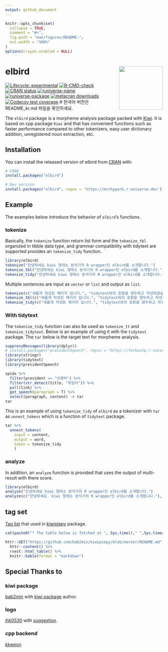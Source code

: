 ```yaml
---
output: github_document
---
```


<!-- README.md is generated from README.Rmd. Please edit that file -->

```r
knitr::opts_chunk$set(
  collapse = TRUE,
  comment = "#>",
  fig.path = "man/figures/README-",
  out.width = "100%"
)
options(crayon.enabled = NULL)
```

# elbird <img src="man/figures/logo.png" align="right" height=140/>

<!-- badges: start -->
[![Lifecycle: experimental](https://img.shields.io/badge/lifecycle-experimental-orange.svg)](https://lifecycle.r-lib.org/articles/stages.html#experimental)
[![R-CMD-check](https://github.com/mrchypark/elbird/workflows/R-CMD-check/badge.svg)](https://github.com/mrchypark/elbird/actions)
[![CRAN status](https://www.r-pkg.org/badges/version/elbird)](https://CRAN.R-project.org/package=elbird)
[![runiverse-name](https://mrchypark.r-universe.dev/badges/:name)](https://mrchypark.r-universe.dev/)
[![runiverse-package](https://mrchypark.r-universe.dev/badges/elbird)](https://mrchypark.r-universe.dev/ui#packages)
[![metacran downloads](https://cranlogs.r-pkg.org/badges/elbird)](https://cran.r-project.org/package=elbird)
[![Codecov test coverage](https://codecov.io/gh/mrchypark/elbird/branch/main/graph/badge.svg)](https://app.codecov.io/gh/mrchypark/elbird?branch=main)
<!-- badges: end -->
# 한국어 버전은 README_kr.md 파일을 확인하세요.

The `elbird` package is a morpheme analysis package packed with [Kiwi](https://github.com/bab2min/Kiwi).
It is based on cpp package `Kiwi` and that has convenient functions such as faster performance compared to other tokenizers, easy user dictionary addition, unregistered noun extraction, etc.

## Installation

You can install the released version of elbird from [CRAN](https://CRAN.R-project.org) with:

```r
# CRAN
install.packages("elbird")

# Dev version
install.packages("elbird", repos = 'https://mrchypark.r-universe.dev')
```

## Example

The examples below introduce the behavior of `elbird`'s functions.

### tokenize

Basically, the `tokenize` function return list form and the `tokenize_tbl` organized in tibble data type, and grammar compatibility with tidytext are supported provides an `tokenize_tidy` function.

```r
library(elbird)
tokenize("안녕하세요 kiwi 형태소 분석기의 R wrapper인 elbird를 소개합니다.")
tokenize_tbl("안녕하세요 kiwi 형태소 분석기의 R wrapper인 elbird를 소개합니다.")
tokenize_tidy("안녕하세요 kiwi 형태소 분석기의 R wrapper인 elbird를 소개합니다.")
```

Multiple sentences are input as `vector` or `list` and output as `list`.

```r
tokenize(c("새롭게 작성된 패키지 입니다.", "tidytext와의 호환을 염두하고 작성하였습니다."))
tokenize_tbl(c("새롭게 작성된 패키지 입니다.", "tidytext와의 호환을 염두하고 작성하였습니다."))
tokenize_tidy(c("새롭게 작성된 패키지 입니다.", "tidytext와의 호환을 염두하고 작성하였습니다."))
```

### With tidytext

The `tokenize_tidy` function can also be used as `tokenize_tt` and `tokenize_tidytext`.
Below is an example of using it with the `tidytext` package.
The `tar` below is the target text for morpheme analysis.

```r
suppressMessages(library(dplyr))
# install.packages("presidentSpeech", repos = "https://forkonlp.r-universe.dev/")
library(stringr)
library(tidytext)
library(presidentSpeech)

spidx %>% 
  filter(president == "이명박") %>% 
  filter(str_detect(title, "취임사")) %>% 
  pull(link) %>% 
  get_speech(paragraph = T) %>%
  select(paragraph, content) -> tar
tar
```

This is an example of using `tokenize_tidy` of `elbird` as a tokenizer with `tar` as `unnest_tokens` which is a function of `tidytext` package.

```r
tar %>% 
  unnest_tokens(
    input = content,
    output = word,
    token = tokenize_tidy
    )
```

### analyze

In addition, an `analyze` function is provided that uses the output of multi-result with there score.

```r
library(elbird)
analyze("안녕하세요 kiwi 형태소 분석기의 R wrapper인 elbird를 소개합니다.")
analyze(c("안녕하세요. kiwi 형태소 분석기의 R wrapper인 elbird를 소개합니다."), top_n = 1)
```

## tag set

[Tag list](https://github.com/bab2min/kiwipiepy#%ED%92%88%EC%82%AC-%ED%83%9C%EA%B7%B8) that used in [kiwipiepy](https://github.com/bab2min/kiwipiepy) package.

```r
cat(paste0("* The table below is fetched at ", Sys.time()," ",Sys.timezone(),"."))
```

```r
httr::GET("https://github.com/bab2min/kiwipiepy/blob/master/README.md") %>% 
  httr::content() %>% 
  rvest::html_table() %>% 
  knitr::kable(format = "markdown")
```

## Special Thanks to

### kiwi package
[bab2min](https://github.com/bab2min) with [kiwi package](https://github.com/bab2min/Kiwi) author.

### logo
[jhk0530](https://github.com/jhk0530) with [suggestion](https://github.com/mrchypark/elbird/issues/6).

### cpp backend
[kkweon](https://github.com/kkweon)
